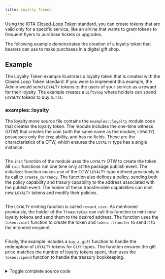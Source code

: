 ```yaml
---
title: Loyalty Tokens
---
```



Using the IOTA [Closed-Loop Token](../../standards/closed-loop-token.mdx) standard, you can create tokens that are valid only for a specific service, like an airline that wants to grant tokens to frequent flyers to purchase tickets or upgrades.

The following example demonstrates the creation of a loyalty token that bearers can use to make purchases in a digital gift shop.

## Example

The Loyalty Token example illustrates a loyalty token that is created with the Closed Loop Token standard. If you were to implement this example, the Admin would send `LOYALTY` tokens to the users of your service as a reward for their loyalty. The example creates a `GiftShop` where holders can spend `LOYALTY` tokens to buy `Gift`s.

### examples::loyalty

The loyalty.move source file contains the `examples::loyalty` module code that creates the loyalty token. The module includes the one-time witness (OTW) that creates the coin (with the same name as the module, `LOYALTY`), possesses only the `drop` ability, and has no fields. These are the characteristics of a OTW, which ensures the `LOYALTY` type has a single instance.

```move file=<rootDir>/examples/move/token/sources/loyalty.move#L22-L23
```

The `init` function of the module uses the `LOYALTY` OTW to create the token. All `init` functions run one time only at the package publish event. The initializer function makes use of the OTW `LOYALTY` type defined previously in its call to `create_currency`. The function also defines a policy, sending both the policy capability and trasury capability to the address associated with the publish event. The holder of these transferrable capabilities can mint new `LOYALTY` tokens and modify their policies.

```move file=<rootDir>/examples/move/token/sources/loyalty.move#L37-L63
```

The `LOYALTY` minting function is called `reward_user`. As mentioned previously, the holder of the `TreasuryCap` can call this function to mint new loyalty tokens and send them to the desired address. The function uses the `token::mint` function to create the token and `token::transfer` to send it to the intended recipient.

```move file=<rootDir>/examples/move/token/sources/loyalty.move#L71-L81
```

Finally, the example includes a `buy_a_gift` function to handle the redemption of `LOYALTY` tokens for `Gift` types. The function ensures the gift price matches the number of loyalty tokens spent, then uses the `token::spend` function to handle the treasury bookkeeping.


```move file=<rootDir>/examples/move/token/sources/loyalty.move#L85-L100
```

<details>
<summary>
Toggle complete source code 
</summary>

```move file=<rootDir>/examples/move/token/sources/loyalty.move
```

</details>

<Quiz questions={questions} />
